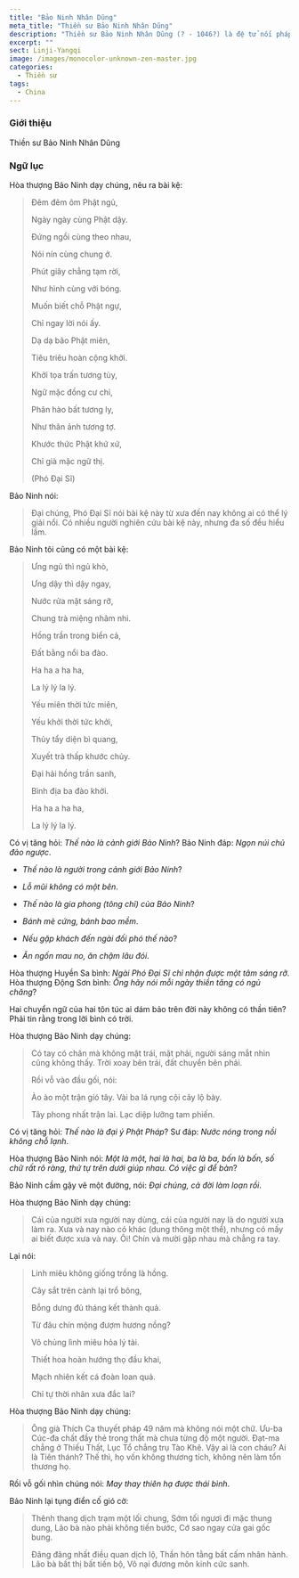 ```yaml
---
title: "Bảo Ninh Nhân Dũng"
meta_title: "Thiền sư Bảo Ninh Nhân Dũng"
description: "Thiền sư Bảo Ninh Nhân Dũng (? - 1046?) là đệ tử nối pháp của thiền sư Dương Kỳ Phương Hội"
excerpt: ""
sect: Linji-Yangqi
image: /images/monocolor-unknown-zen-master.jpg
categories:
  - Thiền sư
tags:
  - China
---
```


### Giới thiệu

Thiền sư Bảo Ninh Nhân Dũng

### Ngữ lục

Hòa thượng Bảo Ninh dạy chúng, nêu ra bài kệ:

> Đêm đêm ôm Phật ngủ,
>
> Ngày ngày cùng Phật dậy.
>
> Đứng ngồi cùng theo nhau,
>
> Nói nín cùng chung ở.
>
> Phút giây chẳng tạm rời,
>
> Như hình cùng với bóng.
>
> Muốn biết chỗ Phật ngự,
>
> Chỉ ngay lời nói ấy.
>
> Dạ dạ bão Phật miên,
>
> Tiêu triêu hoàn cộng khởi.
>
> Khởi tọa trấn tương tùy,
>
> Ngữ mặc đồng cư chỉ,
>
> Phân hào bất tương ly,
>
> Như thân ảnh tương tợ.
>
> Khước thức Phật khứ xứ,
>
> Chỉ già mặc ngữ thị.
>
> (Phó Đại Sĩ)

Bảo Ninh nói:

> Đại chúng, Phó Đại Sĩ nói bài kệ này từ xưa đến nay không ai có thể lý giải nổi. Có nhiều người nghiên cứu bài kệ này, nhưng đa số đều hiểu lầm.

Bảo Ninh tôi cũng có một bài kệ:

> Ưng ngủ thì ngủ khò,
>
> Ưng dậy thì dậy ngay,
>
> Nước rửa mặt sáng rỡ,
>
> Chung trà miệng nhâm nhi.
>
> Hồng trần trong biển cả,
>
> Đất bằng nổi ba đào.
>
> Ha ha a ha ha,
>
> La lý lý la lý.
>
> Yếu miên thời tức miên,
>
> Yếu khởi thời tức khởi,
>
> Thủy tẩy diện bì quang,
>
> Xuyết trà thấp khước chủy.
>
> Đại hải hồng trần sanh,
>
> Bình địa ba đào khởi.
>
> Ha ha a ha ha,
>
> La lý lý la lý.

Có vị tăng hỏi: _Thế nào là cảnh giới Bảo Ninh_?
Bảo Ninh đáp: _Ngọn núi chủ đảo ngược_.

- _Thế nào là người trong cảnh giới Bảo Ninh_?
- _Lỗ mũi không có một bên_.

- _Thế nào là gia phong (tông chỉ) của Bảo Ninh_?
- _Bánh mè cứng, bánh bao mềm_.

- _Nếu gặp khách đến ngài đối phó thế nào_?
- _Ăn ngốn mau no, ăn chậm lâu đói_.

Hòa thượng Huyền Sa bình: _Ngài Phó Đại Sĩ chỉ nhận được một tâm sáng rỡ_.
Hòa thượng Động Sơn bình: _Ông hãy nói mỗi ngày thiền tăng có ngủ chăng_?

Hai chuyển ngữ của hai tôn túc ai dám bảo trên đời này không có thần tiên? Phải tin rằng trong lời bình có trời.

Hòa thượng Bảo Ninh dạy chúng:

> Có tay có chân mà không mặt trái, mặt phải, người sáng mắt nhìn cũng không thấy. Trời xoay bên trái, đất chuyển bên phải.
>
> Rồi vỗ vào đầu gối, nói:
>
> Ào ào một trận gió tây. Vài ba lá rụng cội cây lộ bày.
>
> Tây phong nhất trận lai. Lạc diệp lưỡng tam phiến.

Có vị tăng hỏi: _Thế nào là đại ý Phật Pháp_?
Sư đáp: _Nước nóng trong nồi không chỗ lạnh_.

Hòa thượng Bảo Ninh nói: _Một là một, hai là hai, ba là ba, bốn là bốn, số chữ rất rõ ràng, thứ tự trên dưới giúp nhau. Có việc gì để bàn_?

Bảo Ninh cầm gậy vẽ một đường, nói: _Đại chúng, cả đời làm loạn rồi_.

Hòa thượng Bảo Ninh dạy chúng:

> Cái của người xưa người nay dùng, cái của người nay là do người xưa làm ra.
> Xưa và nay nào có khác (dung thông một thể), nhưng có mấy ai biết được xưa và nay.
> Ôi! Chín và mười gặp nhau mà chẳng ra tay.

Lại nói:

> Linh miêu không giống trồng là hồng.
>
> Cây sắt trên cành lại trổ bông,
>
> Bỗng dưng đủ tháng kết thành quả.
>
> Từ đâu chín mộng đượm hương nồng?
>
> Vô chủng lình miêu hỏa lý tài.
>
> Thiết hoa hoàn hướng thọ đầu khai,
>
> Mạch nhiên kết cá đoàn loan quả.
>
> Chỉ tự thời nhân xưa đắc lai?

Hòa thượng Bảo Ninh dạy chúng:

> Ông già Thích Ca thuyết pháp 49 năm mà không nói một chữ.
> Ưu-ba Cúc-đa chất đầy thẻ trong thất mà chưa từng độ một người.
> Đạt-ma chẳng ở Thiếu Thất, Lục Tổ chẳng trụ Tào Khê.
> Vậy ai là con cháu? Ai là Tiên thánh?
> Thế thì, họ vốn không thương tích, không nên làm tổn thương họ.

Rồi vỗ gối nhìn chúng nói: _May thay thiên hạ được thái bình_.

Bảo Ninh lại tụng điển cố gió cờ:

> Thênh thang dịch trạm một lối chung,
> Sớm tối ngươi đi mặc thung dung,
> Lão bà nào phải không tiến bước,
> Cớ sao ngay cửa gai gốc bung.
>
> Đãng đãng nhất điều quan dịch lộ,
> Thần hôn tằng bất cấm nhân hành.
> Lão bà bất thị bất tiến bộ,
> Vô nại đương môn kinh cức sanh.
